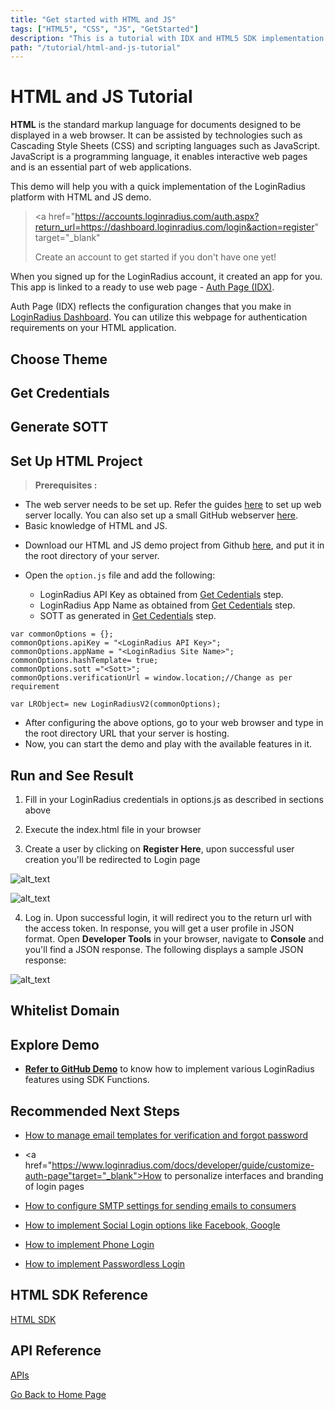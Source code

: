 ```yaml
---
title: "Get started with HTML and JS"
tags: ["HTML5", "CSS", "JS", "GetStarted"]
description: "This is a tutorial with IDX and HTML5 SDK implementation."
path: "/tutorial/html-and-js-tutorial"
---
```



# HTML and JS Tutorial

**HTML** is the standard markup language for documents designed to be displayed in a web browser. It can be assisted by technologies such as Cascading Style Sheets (CSS) and scripting languages such as JavaScript. JavaScript is a programming language, it enables interactive web pages and is an essential part of web applications.

This demo will help you with a quick implementation of the LoginRadius platform with HTML and JS demo.

> <a
>   href="https://accounts.loginradius.com/auth.aspx?return_url=https://dashboard.loginradius.com/login&action=register"
>   target="_blank"
> >
>   Create an account
> </a> to get started if you don't have one yet!

When you signed up for the LoginRadius account, it created an app for you. This app is linked to a ready to use web page - <a href="https://www.loginradius.com/docs/developer/concepts/idx" target="_blank">Auth Page (IDX)</a>.

Auth Page (IDX) reflects the configuration changes that you make in <a href="https://dashboard.loginradius.com/getting-started" target="_blank">LoginRadius Dashboard</a>. You can utilize this webpage for authentication requirements on your HTML application.

## Choose Theme

<ThemeDoc />

## Get Credentials

<CredsDoc />

## Generate SOTT

<GenSOTT />

## Set Up HTML Project

> **Prerequisites :**

- The web server needs to be set up. Refer the guides <a href="https://www.maketecheasier.com/setup-local-web-server-all-platforms/" target="_blank">here</a> to set up web server locally. You can also set up a small GitHub webserver <a href="https://www.maketecheasier.com/setup-local-web-server-all-platforms/" target="_blank">here</a>.
- Basic knowledge of HTML and JS.

* Download our HTML and JS demo project from Github <a href="https://github.com/LoginRadius/demo" target="_blank">here</a>, and put it in the root directory of your server.

* Open the `option.js` file and add the following:
  - LoginRadius API Key as obtained from [Get Cedentials](#get-credentials) step.
  - LoginRadius App Name as obtained from [Get Cedentials](#get-credentials) step.
  - SOTT as generated in [Get Cedentials](#get-credentials) step.

```
var commonOptions = {};
commonOptions.apiKey = "<LoginRadius API Key>";
commonOptions.appName = "<LoginRadius Site Name>";
commonOptions.hashTemplate= true;
commonOptions.sott ="<Sott>";
commonOptions.verificationUrl = window.location;//Change as per requirement

var LRObject= new LoginRadiusV2(commonOptions);

```

- After configuring the above options, go to your web browser and type in the root directory URL that your server is hosting.
- Now, you can start the demo and play with the available features in it.

## Run and See Result

1. Fill in your LoginRadius credentials in options.js as described in sections above

2. Execute the index.html file in your browser

3. Create a user by clicking on **Register Here**, upon successful user creation you'll be redirected to Login page

![alt_text](/images/loginscreen.png "image_tooltip")

![alt_text](/images/registration.png "image_tooltip")

4. Log in. Upon successful login, it will redirect you to the return url with the access token. In response, you will get a user profile in JSON format. Open **Developer Tools** in your browser, navigate to **Console** and you'll find a JSON response. The following displays a sample JSON response:

![alt_text](/images/jsonresponse.png "image_tooltip")

## Whitelist Domain

<DomainDoc />

## Explore Demo

- **<a href="https://www.loginradius.com/docs/developer/download/html5-sdk-demo.zip" target="_blank">Refer to GitHub Demo</a>** to know how to implement various LoginRadius features using SDK Functions.

## Recommended Next Steps

- <a href="https://www.loginradius.com/docs/developer/guide/customize-email-and-sms-settings" target="_blank">How to manage email templates for verification and forgot password</a>

- <a href="https://www.loginradius.com/docs/developer/guide/customize-auth-page"target="_blank">How to personalize interfaces and branding of login pages</a>

- <a href="https://www.loginradius.com/docs/developer/guide/setup-your-smtp-provider" target="_blank">How to configure SMTP settings for sending emails to consumers</a>

- <a href="https://www.loginradius.com/docs/developer/guide/social-login" target="_blank">How to implement Social Login options like Facebook, Google</a>

- <a href="https://www.loginradius.com/docs/developer/guide/phone-login" target="_blank">How to implement Phone Login</a>

- <a href="https://www.loginradius.com/docs/developer/guide/passwordless-login" target="_blank">How to implement Passwordless Login</a>

## HTML SDK Reference

<a href="https://www.loginradius.com/docs/developer/references/sdk/html5-sdk" target="_blank">HTML SDK</a>

## API Reference

[APIs](/#api)

[Go Back to Home Page](/)
